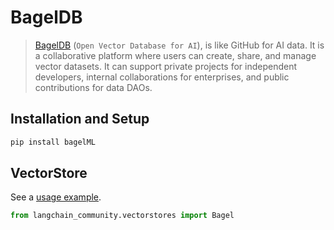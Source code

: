 # BagelDB

> [BagelDB](https://www.bageldb.ai/) (`Open Vector Database for AI`), is like GitHub for AI data.
It is a collaborative platform where users can create,
share, and manage vector datasets. It can support private projects for independent developers,
internal collaborations for enterprises, and public contributions for data DAOs.

## Installation and Setup

```bash
pip install bagelML
```


## VectorStore

See a [usage example](/docs/integrations/vectorstores/bageldb).

```python
from langchain_community.vectorstores import Bagel
```
